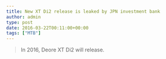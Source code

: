 ---
title: New XT Di2 release is leaked by JPN investment bank
author: admin
type: post
date: 2016-03-22T00:11:00+00:00
tags: ["MTB"]
---

> In 2016, Deore XT Di2 will release.

<LinkBox isAmazonLink url="https://www.amazon.co.jp/dp/B00H11H63K/" />
